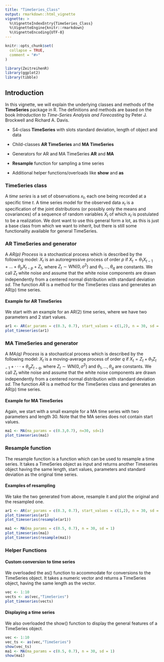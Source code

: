 ```yaml
---
title: "TimeSeries_Class"
output: rmarkdown::html_vignette
vignette: >
  %\VignetteIndexEntry{TimeSeries_Class}
  %\VignetteEngine{knitr::rmarkdown}
  %\VignetteEncoding{UTF-8}
---
```


```r
knitr::opts_chunk$set(
  collapse = TRUE,
  comment = "#>"
)
```

```r
library(ZeitreihenR)
library(ggplot2)
library(tibble)
```

## Introduction

In this vignette, we will explain the underlying classes and methods of the **TimeSeries** package in R. The definitions and methods are based on the book *Introduction to Time-Series Analysis and Forecasting* by Peter J. Brockwell and Richard A. Davis.

-   S4-class **TimeSeries** with slots standard deviation, length of object and data

-   Child-classes **AR TimeSeries** and **MA TimeSeries**

-   Generators for AR and MA TimeSeries **AR** and **MA**

-   **Resample** function for sampling a time series

-   Additional helper functions/overloads like **show** and **as**


### TimeSeries class

A *time series* is a set of observations $x_t$, each one being recorded at a specific time $t$. A time series model for the observed data $x_t$ is a specification of the joint distributions (or possibly only the means and covariances) of a sequence of random variables $X_t$ of which $x_t$ is postulated to be a realization. We dont want to use this general form a lot, as this is just a base class from which we want to inherit, but there is still some functionality available for general TimeSeries.

### AR TimeSeries and generator

A *AR(p) Process* is a stochastical process which is described by the following model: $X_t$ is an autoregressive process of order $p$ if $X_t = \theta_1 X_{t-1}+...+\theta_p X_{t-p} + Z_t$, where $Z_t \sim \text{WN}(0,\sigma^2)$ and $\theta_1,...,\theta_q$ are constants. We call $Z_t$ white noise and assume that the white noise components are drawn independently from a centered normal distribution with standard deviation *sd*. The function *AR* is a method for the TimeSeries class and generates an AR(p) time series.

#### Example for AR TimeSeries

We start with an example for an AR(2) time series, where we have two parameters and 2 start values.

```r
ar1 <- AR(ar_params = c(0.3, 0.7), start_values = c(1,2), n = 30, sd = 1) 
plot_timeseries(ar1) 
```

### MA TimeSeries and generator

A *MA(q) Process* is a stochastical process which is described by the following model: $X_t$ is a moving-average process of order $q$ if $X_t =Z_t +\theta_1Z_{t−1} +···+\theta_q Z_{t−q}$, where $Z_t \sim \text{WN}(0,\sigma^2)$ and $\theta_1,...,\theta_q$ are constants. We call $Z_t$ white noise and assume that the white noise components are drawn independently from a centered normal distribution with standard deviation *sd*. The function *AR* is a method for the TimeSeries class and generates an AR(p) time series.

#### Example for MA TimeSeries
Again, we start with a small example for a MA time series with two parameters and length 30. Note that the MA series does not contain start values. 
```r
ma1 <- MA(ma_params = c(0.3,0.7), n=30, sd=1)
plot_timeseries(ma1)
```
### Resample function
The resample function is a function which can be used to resample a time series. It takes a TimeSeries object as input and returns another Timeseries object having the same length, start values, parameters and standard deviation as the original time series.

#### Examples of resampling
We take the two generated from above, resample it and plot the original and the resampled one.
```r
ar1 <- AR(ar_params = c(0.3, 0.7), start_values = c(1,2), n = 30, sd = 1)
plot_timeseries(ar1)
plot_timeseries(resample(ar1))
```
```r
ma1 <- MA(ma_params = c(0.5, 0.7), n = 30, sd = 1)
plot_timeseries(ma1)
plot_timeseries(resample(ma1))
```

### Helper Functions
#### Custom conversion to time series
We overloaded the as() function to accommodate for conversions to the TimeSeries object. 
It takes a numeric vector and returns a TimeSeries object, having the same length as the vector.
```r
vec <- 1:10
vects <- as(vec,"TimeSeries")
plot_timeseries(vects)
```

#### Displaying a time series

We also overloaded the show() function to display the general features of a TimeSeries object. 
```r
vec <- 1:10
vec_ts <- as(vec,"TimeSeries")
show(vec_ts)
ma1 <- MA(ma_params = c(0.5, 0.7), n = 30, sd = 1)
show(ma1)

```
